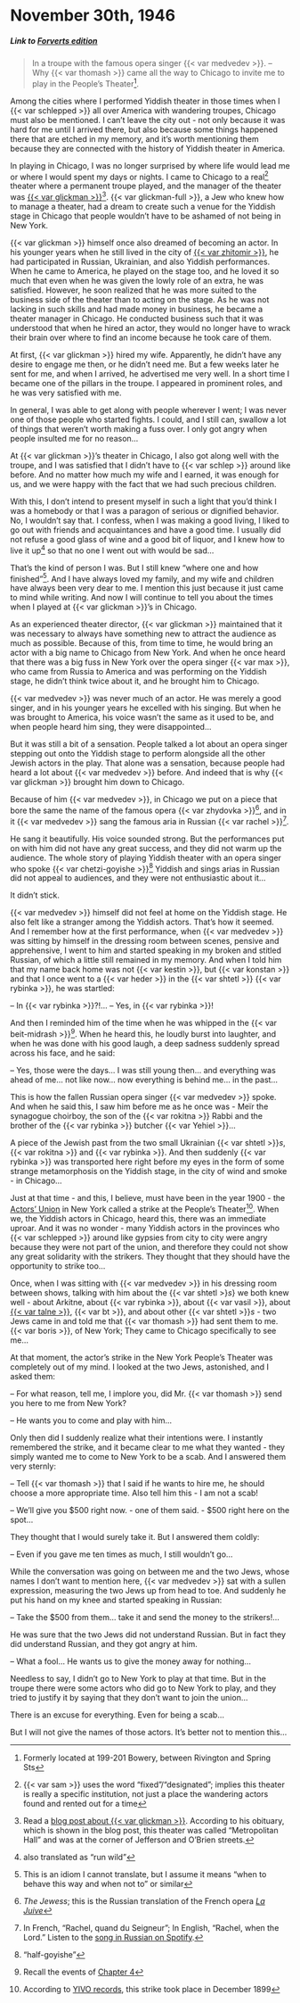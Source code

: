 # November 30th, 1946

##### _Link to [Forverts edition](https://www.nli.org.il/en/newspapers/frw/1946/11/30/01/)_ {.unnumbered}

> In a troupe with the famous opera singer {{< var medvedev >}}. -- Why {{< var thomash >}} came all the way to Chicago to invite me to play in the People's Theater^[Formerly located at 199-201 Bowery, between Rivington and Spring Sts].


Among the cities where I performed Yiddish theater in those times when I {{< var schlepped >}} all over America with wandering troupes, Chicago must also be mentioned. I can't leave the city out - not only because it was hard for me until I arrived there, but also because some things happened there that are etched in my memory, and it's worth mentioning them because they are connected with the history of Yiddish theater in America.

In playing in Chicago, I was no longer surprised by where life would lead me or where I would spent my days or nights. I came to Chicago to a real^[{{< var sam >}} uses the word "fixed"/"designated"; implies this theater is really a specific institution, not just a place the wandering actors found and rented out for a time] theater where a permanent troupe played, and the manager of the theater was [{{< var glickman >}}](https://www.museumoffamilyhistory.com/yt/lex/G/glickman-elias.htmvar)^[Read a [blog post about {{< var glickman >}}](http://undereverytombstone.blogspot.com/2013/10/he-brought-yiddish-theatre-to-chicago.html). According to his obituary, which is shown in the blog post, this theater was called "Metropolitan Hall" and was at the corner of Jefferson and O'Brien streets.]. {{< var glickman-full >}}, a Jew who knew how to manage a theater, had a dream to create such a venue for the Yiddish stage in Chicago that people wouldn't have to be ashamed of not being in New York.

{{< var glickman >}} himself once also dreamed of becoming an actor. In his younger years when he still lived in the city of [{{< var zhitomir >}}](https://en.wikipedia.org/wiki/Zhytomyr), he had participated in Russian, Ukrainian, and also Yiddish performances. When he came to America, he played on the stage too, and he loved it so much that even when he was given the lowly role of an extra, he was satisfied. However, he soon realized that he was more suited to the business side of the theater than to acting on the stage. As he was not lacking in such skills and had made money in business, he became a theater manager in Chicago. He conducted business such that it was understood that when he hired an actor, they would no longer have to wrack their brain over where to find an income because he took care of them.

At first, {{< var glickman >}} hired my wife. Apparently, he didn't have any desire to engage me then, or he didn't need me. But a few weeks later he sent for me, and when I arrived, he advertised me very well. In a short time I became one of the pillars in the troupe. I appeared in prominent roles, and he was very satisfied with me.

In general, I was able to get along with people wherever I went; I was never one of those people who started fights. I could, and I still can, swallow a lot of things that weren't worth making a fuss over. I only got angry when people insulted me for no reason...

At {{< var glickman >}}'s theater in Chicago, I also got along well with the troupe, and I was satisfied that I didn't have to {{< var schlep >}} around like before. And no matter how much my wife and I earned, it was enough for us, and we were happy with the fact that we had such precious children.

With this, I don't intend to present myself in such a light that you'd think I was a homebody or that I was a paragon of serious or dignified behavior. No, I wouldn’t say that. I confess, when I was making a good living, I liked to go out with friends and acquaintances and have a good time. I usually did not refuse a good glass of wine and a good bit of liquor, and I knew how to live it up^[also translated as "run wild"] so that no one I went out with would be sad...

That's the kind of person I was. But I still knew "where one and how finished"^[This is an idiom I cannot translate, but I assume it means "when to behave this way and when not to" or similar]. And I have always loved my family, and my wife and children have always been very dear to me. I mention this just because it just came to mind while writing. And now I will continue to tell you about the times when I played at {{< var glickman >}}'s in Chicago.

As an experienced theater director, {{< var glickman >}} maintained that it was necessary to always have something new to attract the audience as much as possible. Because of this, from time to time, he would bring an actor with a big name to Chicago from New York. And when he once heard that there was a big fuss in New York over the opera singer {{< var max >}}, who came from Russia to America and was performing on the Yiddish stage, he didn't think twice about it, and he brought him to Chicago.

{{< var medvedev >}} was never much of an actor. He was merely a good singer, and in his younger years he excelled with his singing. But when he was brought to America, his voice wasn't the same as it used to be, and when people heard him sing, they were disappointed...

But it was still a bit of a sensation. People talked a lot about an opera singer stepping out onto the Yiddish stage to perform alongside all the other Jewish actors in the play. That alone was a sensation, because people had heard a lot about {{< var medvedev >}} before. And indeed that is why {{< var glickman >}} brought him down to Chicago.

Because of him {{< var medvedev >}}, in Chicago we put on a piece that bore the same the name of the famous opera {{< var zhydovka >}}^[_The Jewess_; this is the Russian translation of the French opera [_La Juive_](https://en.wikipedia.org/wiki/La_Juive)], and in it {{< var medvedev >}} sang the famous aria in Russian {{< var rachel >}}^[In French, "Rachel, quand du Seigneur"; In English, "Rachel, when the Lord." Listen to the [song in Russian on Spotify](https://open.spotify.com/track/50FwruRJqW6E3Ps1t7w3sj?si=1776f45cef5c4ede).].

He sang it beautifully. His voice sounded strong. But the performances put on with him did not have any great success, and they did not warm up the audience. The whole story of playing Yiddish theater with an opera singer who spoke {{< var chetzi-goyishe >}}^["half-goyishe"] Yiddish and sings arias in Russian did not appeal to audiences, and they were not enthusiastic about it...

It didn't stick.

{{< var medvedev >}} himself did not feel at home on the Yiddish stage. He also felt like a stranger among the Yiddish actors. That's how it seemed. And I remember how at the first performance, when {{< var medvedev >}} was sitting by himself in the dressing room between scenes, pensive and apprehensive, I went to him and started speaking in my broken and stitled Russian, of which a little still remained in my memory. And when I told him that my name back home was not {{< var kestin >}}, but {{< var konstan >}} and that I once went to a {{< var heder >}} in the {{< var shtetl >}} {{< var rybinka >}}, he was startled:

-- In {{< var rybinka >}}?!...
-- Yes, in {{< var rybinka >}}!

And then I reminded him of the time when he was whipped in the {{< var beit-midrash >}}^[Recall the events of [Chapter 4](./04_1946-09-25.qmd)]. When he heard this, he loudly burst into laughter, and when he was done with his good laugh, a deep sadness suddenly spread across his face, and he said:

-- Yes, those were the days... I was still young then... and everything was ahead of me... not like now... now everything is behind me... in the past...

This is how the fallen Russian opera singer {{< var medvedev >}} spoke. And when he said this, I saw him before me as he once was - Meïr the synagogue choirboy, the son of the {{< var rokitna >}} Rabbi and the brother of the {{< var rybinka >}} butcher {{< var Yehiel >}}...

A piece of the Jewish past from the two small Ukrainian {{< var shtetl >}}_s_, {{< var rokitna >}} and {{< var rybinka >}}. And then suddenly {{< var rybinka >}} was transported here right before my eyes in the form of some strange metamorphosis on the Yiddish stage, in the city of wind and smoke - in Chicago...

Just at that time - and this, I believe, must have been in the year 1900 - the [Actors' Union](https://en.wikipedia.org/wiki/Hebrew_Actors'_Union) in New York called a strike at the People's Theater^[According to [YIVO records](https://archives.cjh.org/repositories/7/resources/554), this strike took place in December 1899]. When we, the Yiddish actors in Chicago, heard this, there was an immediate uproar. And it was no wonder - many Yiddish actors in the provinces who {{< var schlepped >}} around like gypsies from city to city were angry because they were not part of the union, and therefore they could not show any great solidarity with the strikers. They thought that they should have the opportunity to strike too...

Once, when I was sitting with {{< var medvedev >}} in his dressing room between shows, talking with him about the {{< var shtetl >}_s_} we both knew well - about Arkitne, about {{< var rybinka >}}, about {{< var vasil >}}, about [{{< var talne >}}](https://en.wikipedia.org/wiki/Talne), {{< var bt >}}, and about other {{< var shtetl >}}_s_ - two Jews came in and told me that {{< var thomash >}} had sent them to me. {{< var boris >}}, of New York; They came to Chicago specifically to see me...

At that moment, the actor's strike in the New York People's Theater was completely out of my mind. I looked at the two Jews, astonished, and I asked them:

-- For what reason, tell me, I implore you, did Mr. {{< var thomash >}} send you here to me from New York?

-- He wants you to come and play with him...

Only then did I suddenly realize what their intentions were. I instantly remembered the strike, and it became clear to me what they wanted - they simply wanted me to come to New York to be a scab. And I answered them very sternly:

-- Tell {{< var thomash >}} that I said if he wants to hire me, he should choose a more appropriate time. Also tell him this - I am not a scab!

-- We'll give you $500 right now. - one of them said. - $500 right here on the spot...

They thought that I would surely take it. But I answered them coldly:

-- Even if you gave me ten times as much, I still wouldn't go...

While the conversation was going on between me and the two Jews, whose names I don't want to mention here, {{< var medvedev >}} sat with a sullen expression, measuring the two Jews up from head to toe. And suddenly he put his hand on my knee and started speaking in Russian:

-- Take the $500 from them... take it and send the money to the strikers!...


He was sure that the two Jews did not understand Russian. But in fact they did understand Russian, and they got angry at him.

-- What a fool... He wants us to give the money away for nothing...

Needless to say, I didn't go to New York to play at that time. But in the troupe there were some actors who did go to New York to play, and they tried to justify it by saying that they don't want to join the union...

There is an excuse for everything. Even for being a scab...

But I will not give the names of those actors. It's better not to mention this...

